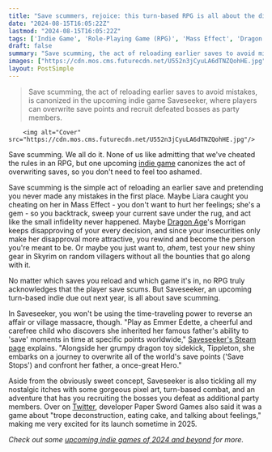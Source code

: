 ```yaml
---
title: "Save scummers, rejoice: this turn-based RPG is all about the dirty trick we all definitely didn't abuse in Baldur's Gate 3"
date: "2024-08-15T16:05:22Z"
lastmod: "2024-08-15T16:05:22Z"
tags: ['Indie Game', 'Role-Playing Game (RPG)', 'Mass Effect', 'Dragon Age', 'Skyrim', 'Saveseeker', 'Turn-Based', 'Pixel Art', 'Adventure']
draft: false
summary: "Save scumming, the act of reloading earlier saves to avoid mistakes, is canonized in the upcoming indie game Saveseeker, where players can overwrite save points and recruit defeated bosses as party members."
images: ["https://cdn.mos.cms.futurecdn.net/U552n3jCyuLA6dTNZQohHE.jpg"]
layout: PostSimple
---
```

> Save scumming, the act of reloading earlier saves to avoid mistakes, is canonized in the upcoming indie game Saveseeker, where players can overwrite save points and recruit defeated bosses as party members.


        <img alt="Cover" src="https://cdn.mos.cms.futurecdn.net/U552n3jCyuLA6dTNZQohHE.jpg"/>
        
Save scumming. We all do it. None of us like admitting that we've cheated the rules in an RPG, but one upcoming [indie game](https://www.gamesradar.com/tag/indie-game/) canonizes the act of overwriting saves, so you don't need to feel too ashamed. 

Save scumming is the simple act of reloading an earlier save and pretending you never made any mistakes in the first place. Maybe Liara caught you cheating on her in Mass Effect - you don't want to hurt her feelings; she's a gem - so you backtrack, sweep your current save under the rug, and act like the small infidelity never happened. Maybe [Dragon Age](https://www.gamesradar.com/games/rpg/dragon-age/)'s Morrigan keeps disapproving of your every decision, and since your insecurities only make her disapproval more attractive, you rewind and become the person you're meant to be. Or maybe you just want to, *ahem*, test your new shiny gear in Skyrim on random villagers without all the bounties that go along with it.

No matter which saves you reload and which game it's in, no RPG truly acknowledges that the player save scums. But Saveseeker, an upcoming turn-based indie due out next year, is all about save scumming.

In Saveseeker, you won't be using the time-traveling power to reverse an affair or village massacre, though. "Play as Emmer Edette, a cheerful and carefree child who discovers she inherited her famous father's ability to 'save' moments in time at specific points worldwide," [Saveseeker's Steam page](https://store.steampowered.com/app/1553590/Saveseeker/) explains. "Alongside her grumpy dragon toy sidekick, Tippleton, she embarks on a journey to overwrite all of the world's save points ('Save Stops') and confront her father, a once-great Hero."

Aside from the obviously sweet concept, Saveseeker is also tickling all my nostalgic itches with some gorgeous pixel art, turn-based combat, and an adventure that has you recruiting the bosses you defeat as additional party members. Over on [Twitter](https://x.com/paperswordgames/status/1298700606559854592), developer Paper Sword Games also said it was a game about "trope deconstruction, eating cake, and talking about feelings," making me very excited for its launch sometime in 2025.

*Check out some *[<em>upcoming indie games of 2024 and beyond</em>](https://www.gamesradar.com/upcoming-indie-games/)* for more.*
        